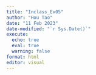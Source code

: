 ```yaml
---
title: "Inclass_Ex05"
author: "Hou Tao"
date: "11 Feb 2023"
date-modified: "`r Sys.Date()`"
execute: 
  echo: true
  eval: true
  warning: false
format: html
editor: visual
---
```



